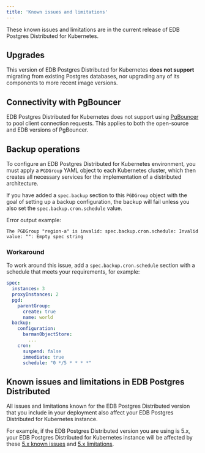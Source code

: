 ```yaml
---
title: 'Known issues and limitations'
---
```


These known issues and limitations are in the current release of EDB Postgres Distributed for Kubernetes. 

## Upgrades 

This version of EDB Postgres Distributed for Kubernetes **does not support** migrating from existing Postgres databases, nor upgrading 
any of its components to more recent image versions.

## Connectivity with PgBouncer

EDB Postgres Distributed for Kubernetes does not support using [PgBouncer](/pgbouncer/latest/) to pool client connection requests. 
This applies to both the open-source and EDB versions of PgBouncer.

## Backup operations

To configure an EDB Postgres Distributed for Kubernetes environment, you must apply a `PGDGroup` YAML object to each Kubernetes cluster, 
which then creates all necessary services for the implementation of a distributed architecture. 
  
If you have added a `spec.backup` section to this `PGDGroup` object with the goal of setting up a backup configuration, 
the backup will fail unless you also set the `spec.backup.cron.schedule` value. 

Error output example:

```
The PGDGroup "region-a" is invalid: spec.backup.cron.schedule: Invalid value: "": Empty spec string
``` 

### Workaround 

To work around this issue, add a `spec.backup.cron.schedule` section with a schedule that meets your requirements, for example: 

```yaml
spec:  
  instances: 3  
  proxyInstances: 2  
  pgd:  
    parentGroup:  
      create: true  
      name: world  
  backup:  
    configuration:  
      barmanObjectStore:  
        ...  
    cron:  
      suspend: false  
      immediate: true  
      schedule: "0 */5 * * * *"
```  

## Known issues and limitations in EDB Postgres Distributed 

All issues and limitations known for the EDB Postgres Distributed version that you include in your deployment also affect your EDB Postgres Distributed 
for Kubernetes instance.

For example, if the EDB Postgres Distributed version you are using is 5.x, your EDB Postgres Distributed for Kubernetes instance will be affected by 
these [5.x known issues](/pgd/latest/known_issues/) and [5.x limitations](/pgd/latest/limitations/).
